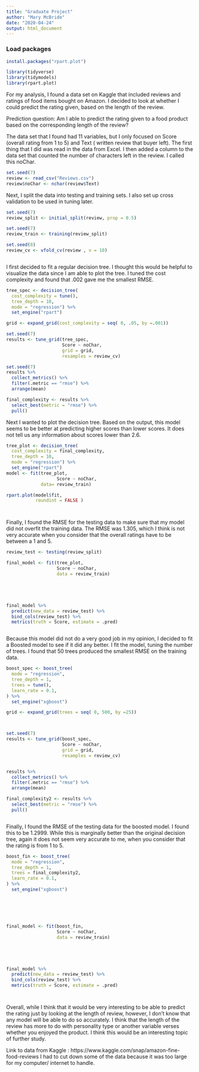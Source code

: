 ```yaml
---
title: "Graduate Project"
author: "Mary McBride"
date: "2020-04-24"
output: html_document
---
```


### Load packages

```r
install.packages("rpart.plot")

```

```r
library(tidyverse) 
library(tidymodels)
library(rpart.plot)
```


For my analysis, I found a data set on Kaggle that included reviews and ratings of food items bought on Amazon. I decided to look at whether I could predict the rating given, based on the length of the review.


Prediction question: Am I able to predict the rating given to a food product based on the corresponding length of the review? 


The data set that I found had 11 variables, but I only focused on Score (overall rating from 1 to 5) and Text ( written review that buyer left). 
The first thing that I did was read in the data from Excel. I then added a column to the data set that counted the number of characters left in the review. I called this noChar. 

```r
set.seed(7)
review <- read_csv("Reviews.csv")
review$noChar <- nchar(review$Text)


```


Next, I split the data into testing and training sets. I also set up cross validation to be used in tuning later. 

```r


set.seed(7)
review_split <- initial_split(review, prop = 0.5)

set.seed(7)
review_train <- training(review_split)

set.seed(8)
review_cv <- vfold_cv(review , v = 10)



```




I first decided to fit a regular decision tree. I thought this would be helpful to visualize the data since I am able to plot the tree. I tuned the cost complexity and found that .002 gave me the smallest RMSE. 


```r


tree_spec <- decision_tree(
  cost_complexity = tune(), 
  tree_depth = 10,
  mode = "regression") %>%
  set_engine("rpart")

grid <- expand_grid(cost_complexity = seq( 0, .05, by =.001))

set.seed(7)
results <- tune_grid(tree_spec,
                     Score ~ noChar,
                     grid = grid,
                     resamples = review_cv)

set.seed(7)
results %>%
  collect_metrics() %>%
  filter(.metric == "rmse") %>%
  arrange(mean)

final_complexity <- results %>%
  select_best(metric = "rmse") %>%
  pull()


```
Next I wanted to plot the decision tree. Based on the output, this model seems to be better at predicting higher scores than lower scores. It does not tell us any information about scores lower than 2.6.  

```r
tree_plot <- decision_tree(
  cost_complexity = final_complexity,
  tree_depth = 10,
  mode = "regression") %>%
  set_engine("rpart")
model <- fit(tree_plot,
                   Score ~ noChar,
             data= review_train)

rpart.plot(model$fit,
           roundint = FALSE )




```

Finally, I found the RMSE for the testing data to make sure that my model did not overfit the training data. The RMSE was 1.305, which I think is not very accurate when you consider that the overall ratings have to be between a 1 and 5. 

```r
review_test <- testing(review_split)

final_model <- fit(tree_plot,
                   Score ~ noChar,
                   data = review_train)





final_model %>%
  predict(new_data = review_test) %>%
  bind_cols(review_test) %>%
  metrics(truth = Score, estimate = .pred)



```






Because this model did not do a very good job in my opinion, I decided to fit a Boosted model to see if it did any better. I fit the model, tuning the number of trees. I found that 50 trees produced the smallest RMSE on the training data. 


```r

boost_spec <- boost_tree(
  mode = "regression", 
  tree_depth = 1, 
  trees = tune(), 
  learn_rate = 0.1, 
) %>% 
  set_engine("xgboost")

grid <- expand_grid(trees = seq( 0, 500, by =25))



set.seed(7)
results <- tune_grid(boost_spec,
                     Score ~ noChar,
                     grid = grid,
                     resamples = review_cv)


results %>%
  collect_metrics() %>%
  filter(.metric == "rmse") %>%
  arrange(mean)

final_complexity2 <- results %>%
  select_best(metric = "rmse") %>%
  pull()



```


Finally, I found the RMSE of the testing data for the boosted model. I found this to be 1.2999. While this is marginally better than the original decision tree, again it does not seem very accurate to me, when you consider that the rating is from 1 to 5. 


```r



boost_fin <- boost_tree(
  mode = "regression", 
  tree_depth = 1, 
  trees = final_complexity2, 
  learn_rate = 0.1, 
) %>% 
  set_engine("xgboost")






final_model <- fit(boost_fin,
                   Score ~ noChar,
                   data = review_train)





final_model %>%
  predict(new_data = review_test) %>%
  bind_cols(review_test) %>%
  metrics(truth = Score, estimate = .pred)




```




Overall, while I think that it would be very interesting to be able to predict the rating just by looking at the length of review, however, I don't know that any model will be able to do so accurately. I think that the length of the review has more to do with personality type or another variable verses whether you enjoyed the product.  I think this would be an interesting topic of further study. 






Link to data from Kaggle : https://www.kaggle.com/snap/amazon-fine-food-reviews
I had to cut down some of the data because it was too large for my computer/ internet to handle. 




